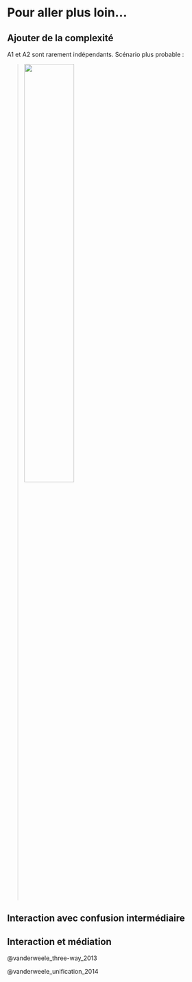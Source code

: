 
# Pour aller plus loin...

## Ajouter de la complexité

A1 et A2 sont rarement indépendants. Scénario plus probable :

> ![](Image11.png){width=50%}


## Interaction avec confusion intermédiaire




## Interaction et médiation


@vanderweele_three-way_2013 

@vanderweele_unification_2014

